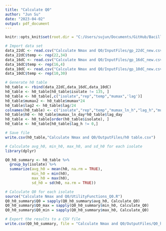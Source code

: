 ```yaml
---
title: "Calculate Q0"
author: "Jun Su"
date: "2023-04-02"
output: pdf_document
---
```


```r
knitr::opts_knit$set(root.dir = "C:/Users/sujun/Documents/GitHub/Bacillus-cereus-exposure-assessment-model")
```

```r
# Import data set
data_22dC <- read.csv("Calculate Nmax and Q0/InputFiles/gp_22dC_new.csv")
data_22dC$temp <- rep(22,34)
data_16dC <- read.csv("Calculate Nmax and Q0/InputFiles/gp_16dC_new.csv")
data_16dC$temp <- rep(16,4)
data_10dC <- read.csv("Calculate Nmax and Q0/InputFiles/gp_10dC_new.csv")
data_10dC$temp <- rep(10,30)

# Generate h0 table
h0_table <- rbind(data_22dC,data_16dC,data_10dC)
h0_table <- h0_table[h0_table$isolate != 135, ]
h0_table <- h0_table[,c("isolate","rep","temp","mumax",'lag')]
h0_table$mumax2 <- h0_table$mumax*24
h0_table$lag2 <- h0_table$lag/24
colnames(h0_table) <- c("isolate","rep","temp","mumax_ln_h","lag_h","mumax_ln_day","lag_day")  
h0_table$h0 <- h0_table$mumax_ln_day*h0_table$lag_day
h0_table <- h0_table[order(h0_table$isolate), ]
h0_table <- h0_table[h0_table$lag_h != 0,]

# Save file
write.csv(h0_table,"Calculate Nmax and Q0/OutputFiles/h0 table.csv")

# Calculate avg_h0, min_h0, max_h0, and sd_h0 for each isolate
library(dplyr)

Q0_h0_summary <- h0_table %>%
  group_by(isolate) %>%
  summarize(avg_h0 = mean(h0, na.rm = TRUE), 
            min_h0 = min(h0),
            max_h0 = max(h0),
            sd_h0 = sd(h0, na.rm = TRUE))

# Calculate Q0 for each isolate
source("Calculate Nmax and Q0/UtilityFunctions_Q0.R")
Q0_h0_summary$Q0 = sapply(Q0_h0_summary$avg_h0, Calculate_Q0)
Q0_h0_summary$Q0_max = sapply(Q0_h0_summary$min_h0, Calculate_Q0)
Q0_h0_summary$Q0_min = sapply(Q0_h0_summary$max_h0, Calculate_Q0)

# Export the results to a CSV file
write.csv(Q0_h0_summary, file = "Calculate Nmax and Q0/OutputFiles/Q0_h0_summary.csv", row.names = FALSE)

```

